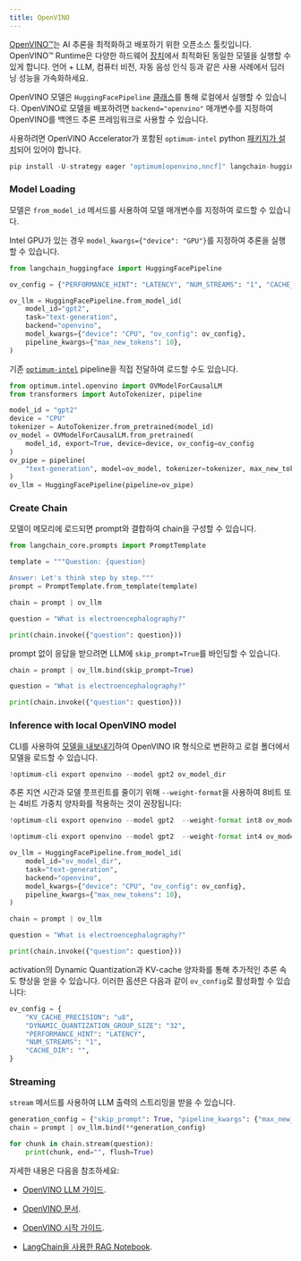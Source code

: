 ```yaml
---
title: OpenVINO
---
```


[OpenVINO™](https://github.com/openvinotoolkit/openvino)는 AI 추론을 최적화하고 배포하기 위한 오픈소스 툴킷입니다. OpenVINO™ Runtime은 다양한 하드웨어 [장치](https://github.com/openvinotoolkit/openvino?tab=readme-ov-file#supported-hardware-matrix)에서 최적화된 동일한 모델을 실행할 수 있게 합니다. 언어 + LLM, 컴퓨터 비전, 자동 음성 인식 등과 같은 사용 사례에서 딥러닝 성능을 가속화하세요.

OpenVINO 모델은 `HuggingFacePipeline` [클래스](https://python.langchain.com/docs/integrations/llms/huggingface_pipeline)를 통해 로컬에서 실행할 수 있습니다. OpenVINO로 모델을 배포하려면 `backend="openvino"` 매개변수를 지정하여 OpenVINO를 백엔드 추론 프레임워크로 사용할 수 있습니다.

사용하려면 OpenVINO Accelerator가 포함된 `optimum-intel` python [패키지가 설치](https://github.com/huggingface/optimum-intel?tab=readme-ov-file#installation)되어 있어야 합니다.

```python
pip install -U-strategy eager "optimum[openvino,nncf]" langchain-huggingface --quiet
```

### Model Loading

모델은 `from_model_id` 메서드를 사용하여 모델 매개변수를 지정하여 로드할 수 있습니다.

Intel GPU가 있는 경우 `model_kwargs={"device": "GPU"}`를 지정하여 추론을 실행할 수 있습니다.

```python
from langchain_huggingface import HuggingFacePipeline

ov_config = {"PERFORMANCE_HINT": "LATENCY", "NUM_STREAMS": "1", "CACHE_DIR": ""}

ov_llm = HuggingFacePipeline.from_model_id(
    model_id="gpt2",
    task="text-generation",
    backend="openvino",
    model_kwargs={"device": "CPU", "ov_config": ov_config},
    pipeline_kwargs={"max_new_tokens": 10},
)
```

기존 [`optimum-intel`](https://huggingface.co/docs/optimum/main/en/intel/inference) pipeline을 직접 전달하여 로드할 수도 있습니다.

```python
from optimum.intel.openvino import OVModelForCausalLM
from transformers import AutoTokenizer, pipeline

model_id = "gpt2"
device = "CPU"
tokenizer = AutoTokenizer.from_pretrained(model_id)
ov_model = OVModelForCausalLM.from_pretrained(
    model_id, export=True, device=device, ov_config=ov_config
)
ov_pipe = pipeline(
    "text-generation", model=ov_model, tokenizer=tokenizer, max_new_tokens=10
)
ov_llm = HuggingFacePipeline(pipeline=ov_pipe)
```

### Create Chain

모델이 메모리에 로드되면 prompt와 결합하여 chain을 구성할 수 있습니다.

```python
from langchain_core.prompts import PromptTemplate

template = """Question: {question}

Answer: Let's think step by step."""
prompt = PromptTemplate.from_template(template)

chain = prompt | ov_llm

question = "What is electroencephalography?"

print(chain.invoke({"question": question}))
```

prompt 없이 응답을 받으려면 LLM에 `skip_prompt=True`를 바인딩할 수 있습니다.

```python
chain = prompt | ov_llm.bind(skip_prompt=True)

question = "What is electroencephalography?"

print(chain.invoke({"question": question}))
```

### Inference with local OpenVINO model

CLI를 사용하여 [모델을 내보내기](https://github.com/huggingface/optimum-intel?tab=readme-ov-file#export)하여 OpenVINO IR 형식으로 변환하고 로컬 폴더에서 모델을 로드할 수 있습니다.

```python
!optimum-cli export openvino --model gpt2 ov_model_dir
```

추론 지연 시간과 모델 풋프린트를 줄이기 위해 `--weight-format`을 사용하여 8비트 또는 4비트 가중치 양자화를 적용하는 것이 권장됩니다:

```python
!optimum-cli export openvino --model gpt2  --weight-format int8 ov_model_dir # for 8-bit quantization

!optimum-cli export openvino --model gpt2  --weight-format int4 ov_model_dir # for 4-bit quantization
```

```python
ov_llm = HuggingFacePipeline.from_model_id(
    model_id="ov_model_dir",
    task="text-generation",
    backend="openvino",
    model_kwargs={"device": "CPU", "ov_config": ov_config},
    pipeline_kwargs={"max_new_tokens": 10},
)

chain = prompt | ov_llm

question = "What is electroencephalography?"

print(chain.invoke({"question": question}))
```

activation의 Dynamic Quantization과 KV-cache 양자화를 통해 추가적인 추론 속도 향상을 얻을 수 있습니다. 이러한 옵션은 다음과 같이 `ov_config`로 활성화할 수 있습니다:

```python
ov_config = {
    "KV_CACHE_PRECISION": "u8",
    "DYNAMIC_QUANTIZATION_GROUP_SIZE": "32",
    "PERFORMANCE_HINT": "LATENCY",
    "NUM_STREAMS": "1",
    "CACHE_DIR": "",
}
```

### Streaming

`stream` 메서드를 사용하여 LLM 출력의 스트리밍을 받을 수 있습니다.

```python
generation_config = {"skip_prompt": True, "pipeline_kwargs": {"max_new_tokens": 100}}
chain = prompt | ov_llm.bind(**generation_config)

for chunk in chain.stream(question):
    print(chunk, end="", flush=True)
```

자세한 내용은 다음을 참조하세요:

* [OpenVINO LLM 가이드](https://docs.openvino.ai/2024/learn-openvino/llm_inference_guide.html).

* [OpenVINO 문서](https://docs.openvino.ai/2024/home.html).

* [OpenVINO 시작 가이드](https://www.intel.com/content/www/us/en/content-details/819067/openvino-get-started-guide.html).

* [LangChain을 사용한 RAG Notebook](https://github.com/openvinotoolkit/openvino_notebooks/tree/latest/notebooks/llm-rag-langchain).